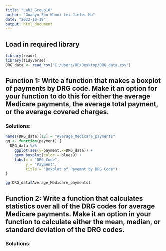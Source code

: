 ```yaml
---
title: "Lab2_Group10"
author: "Guanyu Zou Wanni Lei Jiefei Hu"
date: "2022-10-19"
output: html_document
---
```


## Load in required library
```r
library(readr)
library(tidyverse)
DRG_data <- read_csv("C:/Users/HP/Desktop/DRG_data.csv")
```

## Function 1: Write a function that makes a boxplot of payments by DRG code. Make it an option for your function to do this for either the average Medicare payments, the average total payment, or the average covered charges.

### Solutions:
```r
names(DRG_data)[12] = "Average_Medicare_payments"
gg <- function(payment) {
  DRG_data %>%
    ggplot(aes(y=payment,x=DRG_data)) +
    geom_boxplot(color = blues9) +
    labs(x = "DRG_Code",
         y = "Payment",
         title = "Boxplot of Payemnt by DRG Code") 
}

gg(DRG_data$Average_Medicare_payments)
```
## Function 2: Write a function that calculates statistics over all of the DRG codes for average Medicare payments. Make it an option in your function to calculate either the mean, median, or standard deviation of the DRG codes.

### Solutions:
```r

```

